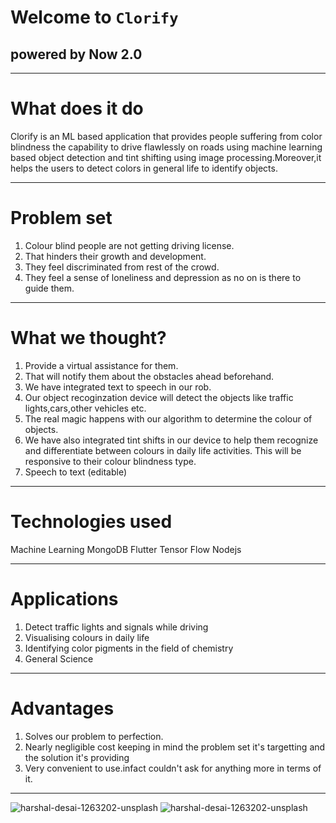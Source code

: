 # Welcome to `Clorify`
## powered by Now 2.0
---
# What does it do

Clorify is an ML based application that provides people suffering from color blindness the capability to drive flawlessly on roads using machine learning based object detection and tint shifting using image processing.Moreover,it helps the users to detect colors in general life to identify objects.

---

# Problem set
1. Colour blind people are not getting driving license.
2. That hinders their growth and development.
3. They feel discriminated from rest of the crowd.
4. They feel a sense of loneliness and depression as no on is there to guide them.

---

# What we thought?
1. Provide a virtual assistance for them.
2. That will notify them about the obstacles ahead beforehand.
3. We have integrated text to speech in our rob.
4. Our object recoginzation device will detect the objects like traffic lights,cars,other vehicles etc.
5. The real magic happens with our algorithm to determine the colour of objects.
6. We have also integrated tint shifts in our device to help them recognize and differentiate between colours in daily life activities.
   This will be responsive to their colour blindness type.
7. Speech to text (editable)

---

# Technologies used

Machine Learning 
MongoDB 
Flutter
Tensor Flow 
Nodejs 

---
# Applications
1. Detect traffic lights and signals while driving
2. Visualising colours in daily life
3. Identifying color pigments in the field of chemistry
4. General Science

---

# Advantages
1. Solves our problem to perfection.
2. Nearly negligible cost keeping in mind the problem set it's targetting and the solution it's providing
3. Very convenient to use.infact couldn't ask for anything more in terms  of it. 

---

<img src="https://i.ibb.co/HYb5862/harshal-desai-1263202-unsplash.jpg" alt="harshal-desai-1263202-unsplash" border="0" />
<img src="https://i.ibb.co/HYb5862/harshal-desai-1263202-unsplash.jpg" alt="harshal-desai-1263202-unsplash" border="0" />
